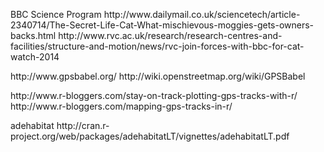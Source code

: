 
 BBC Science Program
 http://www.dailymail.co.uk/sciencetech/article-2340714/The-Secret-Life-Cat-What-mischievous-moggies-gets-owners-backs.html
 http://www.rvc.ac.uk/research/research-centres-and-facilities/structure-and-motion/news/rvc-join-forces-with-bbc-for-cat-watch-2014
 
 http://www.gpsbabel.org/
 http://wiki.openstreetmap.org/wiki/GPSBabel
 
 http://www.r-bloggers.com/stay-on-track-plotting-gps-tracks-with-r/
 http://www.r-bloggers.com/mapping-gps-tracks-in-r/

 adehabitat
 http://cran.r-project.org/web/packages/adehabitatLT/vignettes/adehabitatLT.pdf

 
